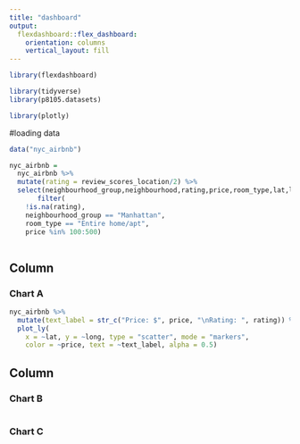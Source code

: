 ```yaml
---
title: "dashboard"
output: 
  flexdashboard::flex_dashboard:
    orientation: columns
    vertical_layout: fill
---
```


```r
library(flexdashboard)
```

```r
library(tidyverse)
library(p8105.datasets)

library(plotly)
```

#loading data
```r
data("nyc_airbnb")

nyc_airbnb =
  nyc_airbnb %>%
  mutate(rating = review_scores_location/2) %>%
  select(neighbourhood_group,neighbourhood,rating,price,room_type,lat,long) %>%
       filter(
    !is.na(rating), 
    neighbourhood_group == "Manhattan",
    room_type == "Entire home/apt",
    price %in% 100:500)
           
```

Column {data-width=650}
-----------------------------------------------------------------------

### Chart A

```r
nyc_airbnb %>%
  mutate(text_label = str_c("Price: $", price, "\nRating: ", rating)) %>% #\n means start another line
  plot_ly(
    x = ~lat, y = ~long, type = "scatter", mode = "markers",
    color = ~price, text = ~text_label, alpha = 0.5)
```

Column {data-width=350}
-----------------------------------------------------------------------

### Chart B

```r

```

### Chart C

```r

```

